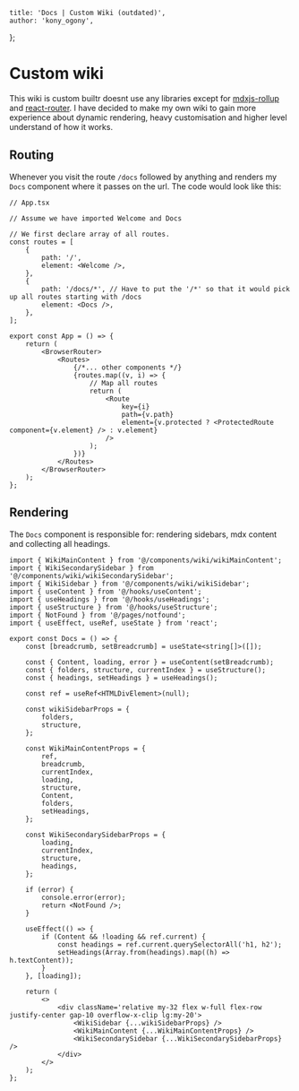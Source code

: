     title: 'Docs | Custom Wiki (outdated)',
    author: 'kony_ogony',
};

# Custom wiki

This wiki is custom builtr doesnt use any libraries except for [mdxjs-rollup](https://mdxjs.com/packages/rollup/) and [react-router](https://reactrouter.com/en/main).
I have decided to make my own wiki to gain more experience about dynamic rendering, heavy customisation and higher level understand of how it works.

## Routing

Whenever you visit the route `/docs` followed by anything and renders my `Docs` component where it passes on the url.
The code would look like this:

```tsx
// App.tsx

// Assume we have imported Welcome and Docs

// We first declare array of all routes.
const routes = [
    {
        path: '/',
        element: <Welcome />,
    },
    {
        path: '/docs/*', // Have to put the '/*' so that it would pick up all routes starting with /docs
        element: <Docs />,
    },
];

export const App = () => {
    return (
        <BrowserRouter>
            <Routes>
                {/*... other components */}
                {routes.map((v, i) => {
                    // Map all routes
                    return (
                        <Route
                            key={i}
                            path={v.path}
                            element={v.protected ? <ProtectedRoute component={v.element} /> : v.element}
                        />
                    );
                })}
            </Routes>
        </BrowserRouter>
    );
};
```

## Rendering

The `Docs` component is responsible for: rendering sidebars, mdx content and collecting all headings.

```tsx
import { WikiMainContent } from '@/components/wiki/wikiMainContent';
import { WikiSecondarySidebar } from '@/components/wiki/wikiSecondarySidebar';
import { WikiSidebar } from '@/components/wiki/wikiSidebar';
import { useContent } from '@/hooks/useContent';
import { useHeadings } from '@/hooks/useHeadings';
import { useStructure } from '@/hooks/useStructure';
import { NotFound } from '@/pages/notfound';
import { useEffect, useRef, useState } from 'react';

export const Docs = () => {
    const [breadcrumb, setBreadcrumb] = useState<string[]>([]);

    const { Content, loading, error } = useContent(setBreadcrumb);
    const { folders, structure, currentIndex } = useStructure();
    const { headings, setHeadings } = useHeadings();

    const ref = useRef<HTMLDivElement>(null);

    const wikiSidebarProps = {
        folders,
        structure,
    };

    const WikiMainContentProps = {
        ref,
        breadcrumb,
        currentIndex,
        loading,
        structure,
        Content,
        folders,
        setHeadings,
    };

    const WikiSecondarySidebarProps = {
        loading,
        currentIndex,
        structure,
        headings,
    };

    if (error) {
        console.error(error);
        return <NotFound />;
    }

    useEffect(() => {
        if (Content && !loading && ref.current) {
            const headings = ref.current.querySelectorAll('h1, h2');
            setHeadings(Array.from(headings).map((h) => h.textContent));
        }
    }, [loading]);

    return (
        <>
            <div className='relative my-32 flex w-full flex-row justify-center gap-10 overflow-x-clip lg:my-20'>
                <WikiSidebar {...wikiSidebarProps} />
                <WikiMainContent {...WikiMainContentProps} />
                <WikiSecondarySidebar {...WikiSecondarySidebarProps} />
            </div>
        </>
    );
};
```
